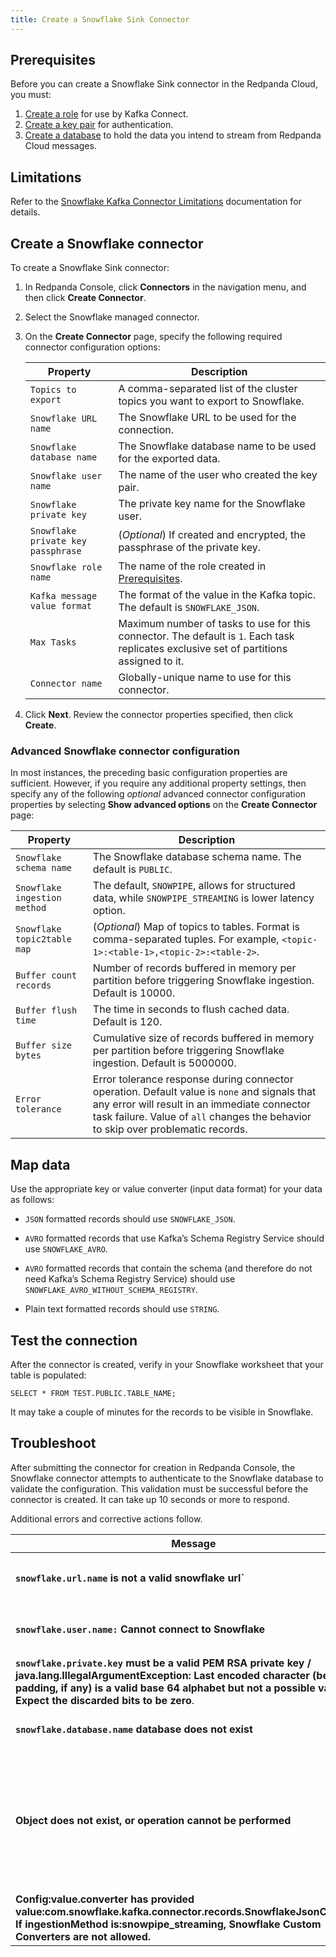 ```yaml
---
title: Create a Snowflake Sink Connector
---
```


<head>
    <meta name="title" content="Create a Snowflake Sink Connector | Redpanda Docs"/>
    <meta name="description" content="Use the Redpanda Cloud UI to create a Snowflake Sink Connector."/>
    <link rel="canonical" href="https://docs.redpanda.com/docs/deploy/deployment-option/cloud/managed-connectors/create-snowflake-connector/" />
</head>

## Prerequisites

Before you can create a Snowflake Sink connector in the Redpanda Cloud, you
must:

1. [Create a role](https://docs.snowflake.com/en/user-guide/kafka-connector-install#creating-a-role-to-use-the-kafka-connector)
   for use by Kafka Connect.
2. [Create a key pair](https://docs.snowflake.com/en/user-guide/key-pair-auth#configuring-key-pair-authentication)
   for authentication.
3. [Create a database](https://docs.snowflake.com/en/user-guide/getting-started-tutorial-create-objects#creating-a-database)
   to hold the data you intend to stream from Redpanda Cloud messages.

## Limitations

Refer to the [Snowflake Kafka Connector Limitations](https://docs.snowflake.com/en/user-guide/kafka-connector-overview#kafka-connector-limitations)
documentation for details.

## Create a Snowflake connector

To create a Snowflake Sink connector:

1. In Redpanda Console, click **Connectors** in the navigation menu, and then
   click **Create Connector**.
2. Select the Snowflake managed connector.
3. On the **Create Connector** page, specify the following required connector configuration options:

   | Property                     | Description |
   | ---------------------------- | ----------- |
   | `Topics to export`         | A comma-separated list of the cluster topics you want to export to Snowflake. |
   | `Snowflake URL name`   | The Snowflake URL to be used for the connection. |
   | `Snowflake database name` | The Snowflake database name to be used for the exported data. |
   | `Snowflake user name` | The name of the user who created the key pair. |
   | `Snowflake private key` | The private key name for the Snowflake user. |
   | `Snowflake private key passphrase` | (_Optional_) If created and encrypted, the passphrase of the private key. |
   | `Snowflake role name` | The name of the role created in [Prerequisites](../create-snowflake-connector#prerequisites). |
   | `Kafka message value format` | The format of the value in the Kafka topic. The default is `SNOWFLAKE_JSON`. |
   | `Max Tasks`                    | Maximum number of tasks to use for this connector. The default is `1`. Each task replicates exclusive set of partitions assigned to it. |
   | `Connector name`               | Globally-unique name to use for this connector. |

4. Click **Next**. Review the connector properties specified, then click **Create**.

### Advanced Snowflake connector configuration

In most instances, the preceding basic configuration properties are sufficient.
However, if you require any additional property settings, then specify any of the following
_optional_ advanced connector configuration properties by selecting **Show advanced options**
on the **Create Connector** page:

| Property                     | Description |
| ---------------------------- | ----------- |
| `Snowflake schema name` | The Snowflake database schema name. The default is `PUBLIC`. |
| `Snowflake ingestion method` | The default, `SNOWPIPE`, allows for structured data, while `SNOWPIPE_STREAMING` is lower latency option. |
| `Snowflake topic2table map` | (_Optional_) Map of topics to tables. Format is comma-separated tuples. For example, `<topic-1>:<table-1>,<topic-2>:<table-2>`. |
| `Buffer count records` | Number of records buffered in memory per partition before triggering Snowflake ingestion. Default is 10000. |
| `Buffer flush time` | The time in seconds to flush cached data. Default is 120. |
| `Buffer size bytes` | Cumulative size of records buffered in memory per partition before triggering Snowflake ingestion. Default is 5000000. |
| `Error tolerance` | Error tolerance response during connector operation. Default value is `none` and signals that any error will result in an immediate connector task failure. Value of `all` changes the behavior to skip over problematic records. |

## Map data

Use the appropriate key or value converter (input data format) for your data as follows:

- `JSON` formatted records should use `SNOWFLAKE_JSON`.

- `AVRO` formatted records that use Kafka’s Schema Registry Service should use `SNOWFLAKE_AVRO`.

- `AVRO` formatted records that contain the schema (and therefore do not need Kafka’s Schema Registry Service) should use `SNOWFLAKE_AVRO_WITHOUT_SCHEMA_REGISTRY`.

- Plain text formatted records should use `STRING`.

## Test the connection

After the connector is created, verify in your Snowflake worksheet that your table
is populated:

```
SELECT * FROM TEST.PUBLIC.TABLE_NAME;
```

It may take a couple of minutes for the records to be visible in Snowflake.

## Troubleshoot

After submitting the connector for creation in Redpanda Console, the
Snowflake connector attempts to authenticate to the Snowflake database to validate
the configuration. This validation must be successful before the connector is
created. It can take up 10 seconds or more to respond.

Additional errors and corrective actions follow.

| Message | Action |
|---------|--------|
| **`snowflake.url.name` is not a valid snowflake url`** | Check to make sure `Snowflake URL name` contains a valid Snowflake URL. |
| **`snowflake.user.name:` Cannot connect to Snowflake** | Check to make sure `Snowflake user name` contains a valid Snowflake user. |
| **`snowflake.private.key` must be a valid PEM RSA private key / java.lang.IllegalArgumentException: Last encoded character (before the padding, if any) is a valid base 64 alphabet but not a possible value. Expect the discarded bits to be zero**. | `Snowflake private key` is invalid. Provide a valid key. |
| **`snowflake.database.name` database does not exist** | Specify a valid database name in `snowflake.database.name`. |
| **Object does not exist, or operation cannot be performed** | Snowflake error that can have several causes: an invalide role is being used, there is no existing Snowflake table, or an incorrect schema name is specified. Verify that the connector configuration and Snowflake settings are valid. |
| **Config:value.converter has provided value:com.snowflake.kafka.connector.records.SnowflakeJsonConverter. If ingestionMethod is:snowpipe_streaming, Snowflake Custom Converters are not allowed.** | Use `STRING` for the `Kafka message value format`. |

